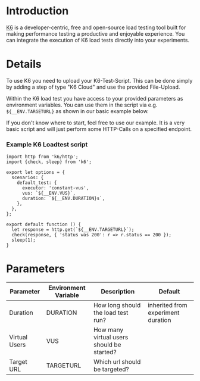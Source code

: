 # Introduction

[K6](https://k6.io/) is a developer-centric, free and open-source load testing tool built for making performance testing a productive and enjoyable experience. You can integrate the execution of K6 load tests directly into your experiments.

# Details

To use K6 you need to upload your K6-Test-Script. This can be done simply by adding a step of type "K6 Cloud" and use the provided File-Upload.

Within the K6 load test you have access to your provided parameters as environment variables. You can use them in the script via e.g. `${__ENV.TARGETURL}` as shown in our basic example below.

If you don't know where to start, feel free to use our example. It is a very basic script and will just perform some HTTP-Calls on a specified endpoint.

### Example K6 Loadtest script

```
import http from 'k6/http';
import {check, sleep} from 'k6';

export let options = {
  scenarios: {
    default_test: {
      executor: 'constant-vus',
      vus: `${__ENV.VUS}`,
      duration: `${__ENV.DURATION}s`,
    },
  },
};

export default function () {
  let response = http.get(`${__ENV.TARGETURL}`);
  check(response, { 'status was 200': r => r.status == 200 });
  sleep(1);
}
```

# Parameters

| Parameter     | Environment Variable | Description                               | Default                            |
| ------------- | -------------------- | ----------------------------------------- | ---------------------------------- |
| Duration      | DURATION             | How long should the load test run?        | inherited from experiment duration |
| Virtual Users | VUS                  | How many virtual users should be started? |                                    |
| Target URL    | TARGETURL            | Which url should be targeted?             |                                    |
